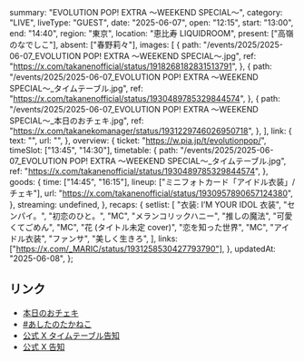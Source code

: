   summary: "EVOLUTION POP! EXTRA 〜WEEKEND SPECIAL〜",
  category: "LIVE",
  liveType: "GUEST",
  date: "2025-06-07",
  open: "12:15",
  start: "13:00",
  end: "14:40",
  region: "東京",
  location: "恵比寿 LIQUIDROOM",
  present: ["高嶺のなでしこ"],
  absent: ["春野莉々"],
  images: [
    {
      path: "/events/2025/2025-06-07_EVOLUTION POP! EXTRA 〜WEEKEND SPECIAL〜.jpg",
      ref: "https://x.com/takanenofficial/status/1918268182831513791",
    },
    {
      path: "/events/2025/2025-06-07_EVOLUTION POP! EXTRA 〜WEEKEND SPECIAL〜_タイムテーブル.jpg",
      ref: "https://x.com/takanenofficial/status/1930489785329844574",
    },
    {
      path: "/events/2025/2025-06-07_EVOLUTION POP! EXTRA 〜WEEKEND SPECIAL〜_本日のおチェキ.jpg",
      ref: "https://x.com/takanekomanager/status/1931229746026950718",
    },
  ],
  link: {
    text: "",
    url: "",
  },
  overview: {
    ticket: "https://w.pia.jp/t/evolutionpop/",
    timeSlot: ["13:45", "14:30"],
    timetable: {
      path: "/events/2025/2025-06-07_EVOLUTION POP! EXTRA 〜WEEKEND SPECIAL〜_タイムテーブル.jpg",
      ref: "https://x.com/takanenofficial/status/1930489785329844574",
    },
    goods: {
      time: ["14:45", "16:15"],
      lineup: ["ミニフォトカード「アイドル衣装」/ チェキ"],
      url: "https://x.com/takanenofficial/status/1930957890657124380",
    },
    streaming: undefined,
  },
  recaps: {
    setlist: [
      "衣装: I’M YOUR IDOL 衣装",
      "センパイ。",
      "初恋のひと。",
      "MC",
      "メランコリックハニー",
      "推しの魔法",
      "可愛くてごめん",
      "MC",
      "花 (タイトル未定 cover)",
      "恋を知った世界",
      "MC",
      "アイドル衣装",
      "ファンサ",
      "美しく生きろ",
    ],
    links: ["https://x.com/_MARIC/status/1931258530427793790"],
  },
  updatedAt: "2025-06-08",
};

## リンク

- [本日のおチェキ](https://x.com/takanekomanager/status/1931229746026950718)
- [#あしたのたかねこ](https://x.com/takanenofficial/status/1930957890657124380)
- [公式 X タイムテーブル告知](https://x.com/takanenofficial/status/1930489785329844574)
- [公式 X 告知](https://x.com/takanenofficial/status/1918268182831513791)
